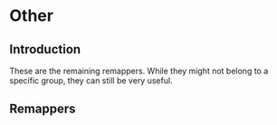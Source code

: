 
# Other

## Introduction

These are the remaining remappers. While they might not belong to a specific group, they can still
be very useful.

## Remappers

<RemapperRef remappers={referenceSchemas.unsortedRemappers} />
